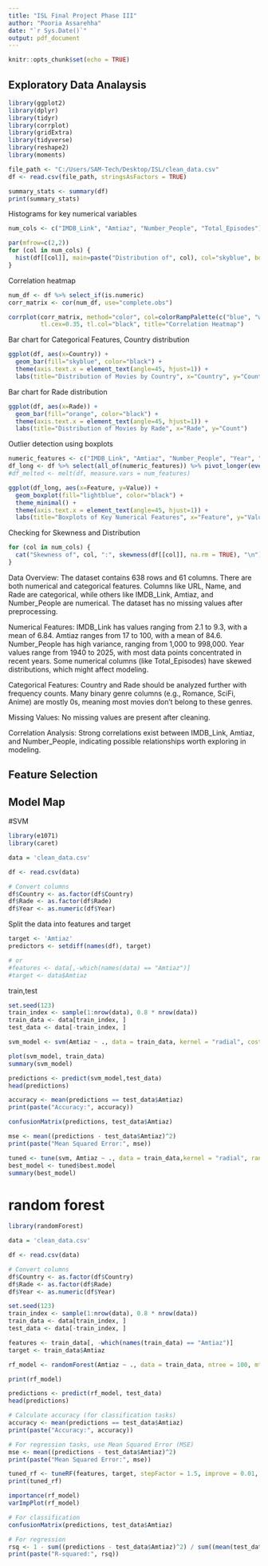 ```yaml
---
title: "ISL Final Project Phase III"
author: "Pooria Assarehha"
date: "`r Sys.Date()`"
output: pdf_document
---
```


```r
knitr::opts_chunk$set(echo = TRUE)
```


## Exploratory Data Analaysis
```r
library(ggplot2)
library(dplyr)
library(tidyr)
library(corrplot)
library(gridExtra)
library(tidyverse)
library(reshape2)
library(moments)
```

```r
file_path <- "C:/Users/SAM-Tech/Desktop/ISL/clean_data.csv"  
df <- read.csv(file_path, stringsAsFactors = TRUE)  
```

```r
summary_stats <- summary(df)
print(summary_stats)
```

Histograms for key numerical variables
```r
num_cols <- c("IMDB_Link", "Amtiaz", "Number_People", "Total_Episodes")

par(mfrow=c(2,2)) 
for (col in num_cols) {
  hist(df[[col]], main=paste("Distribution of", col), col="skyblue", border="black")
}
```

Correlation heatmap
```r
num_df <- df %>% select_if(is.numeric)
corr_matrix <- cor(num_df, use="complete.obs")

corrplot(corr_matrix, method="color", col=colorRampPalette(c("blue", "white", "red"))(200),
         tl.cex=0.35, tl.col="black", title="Correlation Heatmap")
```

Bar chart for Categorical Features, Country distribution
```r
ggplot(df, aes(x=Country)) +
  geom_bar(fill="skyblue", color="black") +
  theme(axis.text.x = element_text(angle=45, hjust=1)) +
  labs(title="Distribution of Movies by Country", x="Country", y="Count")
```

Bar chart for Rade distribution
```r
ggplot(df, aes(x=Rade)) +
  geom_bar(fill="orange", color="black") +
  theme(axis.text.x = element_text(angle=45, hjust=1)) +
  labs(title="Distribution of Movies by Rade", x="Rade", y="Count")
```

Outlier detection using boxplots
```r
numeric_features <- c("IMDB_Link", "Amtiaz", "Number_People", "Year", "Total_Episodes")
df_long <- df %>% select(all_of(numeric_features)) %>% pivot_longer(everything(), names_to="Feature", values_to="Value")
#df_melted <- melt(df, measure.vars = num_features)

ggplot(df_long, aes(x=Feature, y=Value)) +
  geom_boxplot(fill="lightblue", color="black") +
  theme_minimal() +
  theme(axis.text.x = element_text(angle=45, hjust=1)) +
  labs(title="Boxplots of Key Numerical Features", x="Feature", y="Value")
```

Checking for Skewness and Distribution
```r
for (col in num_cols) {
  cat("Skewness of", col, ":", skewness(df[[col]], na.rm = TRUE), "\n")
}
```
Data Overview:
The dataset contains 638 rows and 61 columns.
There are both numerical and categorical features.
Columns like URL, Name, and Rade are categorical, while others like IMDB_Link, Amtiaz, and Number_People are numerical.
The dataset has no missing values after preprocessing.

Numerical Features:
IMDB_Link has values ranging from 2.1 to 9.3, with a mean of 6.84.
Amtiaz ranges from 17 to 100, with a mean of 84.6.
Number_People has high variance, ranging from 1,000 to 998,000.
Year values range from 1940 to 2025, with most data points concentrated in recent years.
Some numerical columns (like Total_Episodes) have skewed distributions, which might affect modeling.

Categorical Features:
Country and Rade should be analyzed further with frequency counts.
Many binary genre columns (e.g., Romance, SciFi, Anime) are mostly 0s, meaning most movies don't belong to these genres.

Missing Values:
No missing values are present after cleaning.

Correlation Analysis:
Strong correlations exist between IMDB_Link, Amtiaz, and Number_People, indicating possible relationships worth exploring in modeling.

## Feature Selection

## Model Map
#SVM

```r
library(e1071)
library(caret)
```

```r
data = 'clean_data.csv'

df <- read.csv(data)

# Convert columns 
df$Country <- as.factor(df$Country)
df$Rade <- as.factor(df$Rade)
df$Year <- as.numeric(df$Year)
```

Split the data into features and target
```r
target <- 'Amtiaz'
predictors <- setdiff(names(df), target)

# or
#features <- data[,-which(names(data) == "Amtiaz")]
#target <- data$Amtiaz
```

train,test
```r
set.seed(123)
train_index <- sample(1:nrow(data), 0.8 * nrow(data))
train_data <- data[train_index, ]
test_data <- data[-train_index, ]
```

```r
svm_model <- svm(Amtiaz ~ ., data = train_data, kernel = "radial", cost = 1, gamma = 0.1)

plot(svm_model, train_data)
summary(svm_model)
```

```r
predictions <- predict(svm_model,test_data)
head(predictions)

accuracy <- mean(predictions == test_data$Amtiaz)
print(paste("Accuracy:", accuracy))

confusionMatrix(predictions, test_data$Amtiaz)

mse <- mean((predictions - test_data$Amtiaz)^2)
print(paste("Mean Squared Error:", mse))
```

```r
tuned <- tune(svm, Amtiaz ~ ., data = train_data,kernel = "radial", ranges = list(cost =c(0.1, 1, 10), gamma = c(0.01, 0.1, 1)))
best_model <- tuned$best.model
summary(best_model)
```






# random forest

```r
library(randomForest)
```

```r
data = 'clean_data.csv'

df <- read.csv(data)

# Convert columns 
df$Country <- as.factor(df$Country)
df$Rade <- as.factor(df$Rade)
df$Year <- as.numeric(df$Year)
```

```r
set.seed(123)
train_index <- sample(1:nrow(data), 0.8 * nrow(data))
train_data <- data[train_index, ]
test_data <- data[-train_index, ]
```

```r
features <- train_data[, -which(names(train_data) == "Amtiaz")]
target <- train_data$Amtiaz
```

```r
rf_model <- randomForest(Amtiaz ~ ., data = train_data, ntree = 100, mtry = 3, importance = TRUE)

print(rf_model)
```

```r
predictions <- predict(rf_model, test_data)
head(predictions)

# Calculate accuracy (for classification tasks)
accuracy <- mean(predictions == test_data$Amtiaz)
print(paste("Accuracy:", accuracy))

# For regression tasks, use Mean Squared Error (MSE)
mse <- mean((predictions - test_data$Amtiaz)^2)
print(paste("Mean Squared Error:", mse))

```

```r
tuned_rf <- tuneRF(features, target, stepFactor = 1.5, improve = 0.01, ntreeTry = 100)
print(tuned_rf)
```

```r
importance(rf_model)
varImpPlot(rf_model)
```

```r
# For classification
confusionMatrix(predictions, test_data$Amtiaz)

# For regression
rsq <- 1 - sum((predictions - test_data$Amtiaz)^2) / sum((mean(test_data$Amtiaz) - test_data$Amtiaz)^2)
print(paste("R-squared:", rsq))
```

